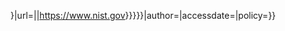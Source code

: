 {{Include-USGov|agency=國家標準技術研究所
|article={{{1|{{{article|}}}}}}|url={{{url|{{#if:{{{1|}}}||https://www.nist.gov}}}}}|author={{{author|}}}|accessdate={{{accessdate|}}}|policy=}}
<noinclude>{{Documentation}}[[Category:美国政府来源模板|{{PAGENAME}}]]
</noinclude>